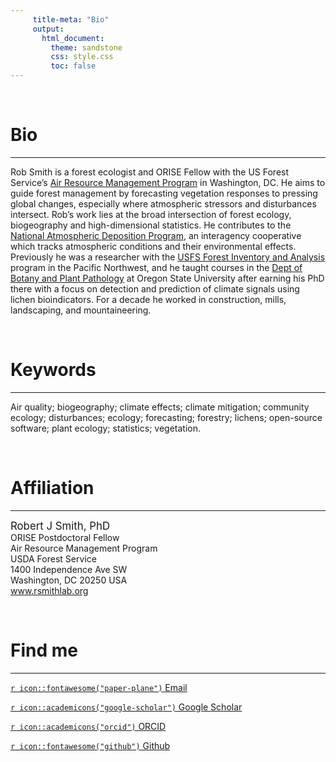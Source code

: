 ```yaml
---
     title-meta: "Bio"
     output:
       html_document:
         theme: sandstone
         css: style.css
         toc: false
---
```

\  

# Bio
******  

Rob Smith is a forest ecologist and ORISE Fellow with the US Forest Service's [Air Resource Management Program](https://www.fs.fed.us/air/index.htm){target="_blank"} in Washington, DC.  He aims to guide forest management by forecasting vegetation responses to pressing global changes, especially where atmospheric stressors and disturbances intersect.  Rob's work lies at the broad intersection of forest ecology, biogeography and high-dimensional statistics.  He contributes to the [National Atmospheric Deposition Program](http://nadp.slh.wisc.edu/){target="_blank"}, an interagency cooperative which tracks atmospheric conditions and their environmental effects.  Previously he was a researcher with the [USFS Forest Inventory and Analysis](https://www.fs.usda.gov/pnw/program/rma){target="_blank"} program in the Pacific Northwest, and he taught courses in the [Dept of Botany and Plant Pathology](https://bpp.oregonstate.edu){target="_blank"} at Oregon State University after earning his PhD there with a focus on detection and prediction of climate signals using lichen bioindicators.  For a decade he worked in construction, mills, landscaping, and mountaineering.  

\  

# Keywords
******  

Air quality; biogeography; climate effects; climate mitigation; community ecology; disturbances; ecology; forecasting; forestry; lichens; open-source software; plant ecology; statistics; vegetation.  

\  

# Affiliation
******

<span style='font-size: 1.2em;'>Robert J Smith, PhD</span>  
ORISE Postdoctoral Fellow  
Air Resource Management Program  
USDA Forest Service  
1400 Independence Ave SW  
Washington, DC 20250 USA  
[www.rsmithlab.org](https://www.rsmithlab.org/)  

\  

# Find me
******

[`r icon::fontawesome("paper-plane")` Email](robert.smith3@usda.gov){target="_blank"}

[`r icon::academicons("google-scholar")` Google Scholar ](http://scholar.google.com/citations?user=YkwN1lAAAAAJ){target="_blank"}

[`r icon::academicons("orcid")` ORCID](http://orcid.org/0000-0001-5085-634X){target="_blank"}

[`r icon::fontawesome("github")` Github ](https://github.com/phytomosaic/){target="_blank"}
